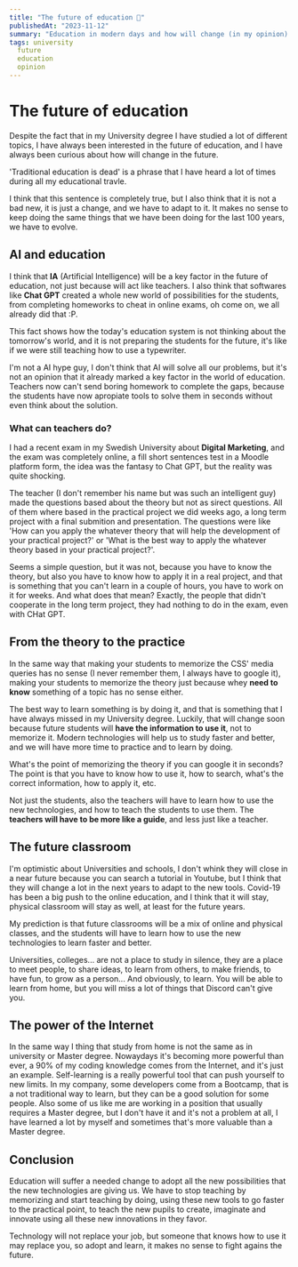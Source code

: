 ---
title: "The future of education 🏫"
publishedAt: "2023-11-12"
summary: "Education in modern days and how will change (in my opinion)."
tags: university
  future
  education
  opinion
---

# The future of education

Despite the fact that in my University degree I have studied a lot of different topics, I have always been interested in the future of education, and I have always been curious about how will change in the future.

'Traditional education is dead' is a phrase that I have heard a lot of times during all my educational travle.

I think that this sentence is completely true, but I also think that it is not a bad new, it is just a change, and we have to adapt to it. It makes no sense to keep doing the same things that we have been doing for the last 100 years, we have to evolve.

## AI and education

I think that **IA** (Artificial Intelligence) will be a key factor in the future of education, not just because will act like teachers. I also think that softwares like **Chat GPT** created a whole new world of possibilities for the students, from completing homeworks to cheat in online exams, oh come on, we all already did that :P.

This fact shows how the today's education system is not thinking about the tomorrow's world, and it is not preparing the students for the future, it's like if we were still teaching how to use a typewriter.

I'm not a AI hype guy, I don't think that AI will solve all our problems, but it's not an opinion that it already marked a key factor in the world of education.
Teachers now can't send boring homework to complete the gaps, because the students have now apropiate tools to solve them in seconds without even think about the solution.

### What can teachers do?

I had a recent exam in my Swedish University about **Digital Marketing**, and the exam was completely online, a fill short sentences test in a Moodle platform form, the idea was the fantasy to Chat GPT, but the reality was quite shocking.

The teacher (I don't remember his name but was such an intelligent guy) made the questions based about the theory but not as sirect questions. All of them where based in the practical project we did weeks ago, a long term project with a final submition and presentation. The questions were like 'How can you apply the whatever theory that will help the development of your practical project?' or 'What is the best way to apply the whatever theory based in your practical project?'.

Seems a simple question, but it was not, because you have to know the theory, but also you have to know how to apply it in a real project, and that is something that you can't learn in a couple of hours, you have to work on it for weeks. And what does that mean? Exactly, the people that didn't cooperate in the long term project, they had nothing to do in the exam, even with CHat GPT.

## From the theory to the practice

In the same way that making your students to memorize the CSS' media queries has no sense (I never remember them, I always have to google it), making your students to memorize the theory just because whey **need to know** something of a topic has no sense either.

The best way to learn something is by doing it, and that is something that I have always missed in my University degree. Luckily, that will change soon because future students will **have the information to use it**, not to memorize it. Modern technologies will help us to study faster and better, and we will have more time to practice and to learn by doing.

What's the point of memorizing the theory if you can google it in seconds? The point is that you have to know how to use it, how to search, what's the correct information, how to apply it, etc.

Not just the students, also the teachers will have to learn how to use the new technologies, and how to teach the students to use them. The **teachers will have to be more like a guide**, and less just like a teacher.

## The future classroom

I'm optimistic about Universities and schools, I don't whink they will close in a near future because you can search a tutorial in Youtube, but I think that they will change a lot in the next years to adapt to the new tools.
Covid-19 has been a big push to the online education, and I think that it will stay, physical classroom will stay as well, at least for the future years.

My prediction is that future classrooms will be a mix of online and physical classes, and the students will have to learn how to use the new technologies to learn faster and better.

Universities, colleges... are not a place to study in silence, they are a place to meet people, to share ideas, to learn from others, to make friends, to have fun, to grow as a person... And obviously, to learn. You will be able to learn from home, but you will miss a lot of things that Discord can't give you.

## The power of the Internet

In the same way I thing that study from home is not the same as in university or Master degree. Nowaydays it's becoming more powerful than ever, a 90% of my coding knowledge comes from the Internet, and it's just an example. Self-learning is a really powerful tool that can push yourself to new limits.
In my company, some developers come from a Bootcamp, that is a not traditional way to learn, but they can be a good solution for some people.
Also some of us like me are working in a position that usually requires a Master degree, but I don't have it and it's not a problem at all, I have learned a lot by myself and sometimes that's more valuable than a Master degree.

## Conclusion

Education will suffer a needed change to adopt all the new possibilities that the new technologies are giving us. We have to stop teaching by memorizing and start teaching by doing, using these new tools to go faster to the practical point, to teach the new pupils to create, imaginate and innovate using all these new innovations in they favor.

Technology will not replace your job, but someone that knows how to use it may replace you, so adopt and learn, it makes no sense to fight agains the future.
